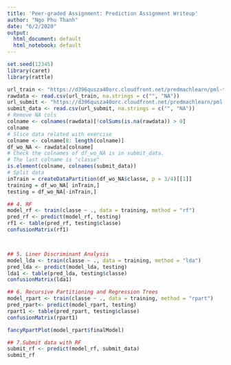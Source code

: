---
title: 'Peer-graded Assignment: Prediction Assignment Writeup'
author: "Ngo Phu Thanh"
date: "6/2/2020"
output:
  html_document: default
  html_notebook: default
---


```{r}
set.seed(12345)
library(caret)
library(rattle)

url_train <- "https://d396qusza40orc.cloudfront.net/predmachlearn/pml-training.csv"
rawdata <- read.csv(url_train, na.strings = c("", "NA"))
url_submit <- "https://d396qusza40orc.cloudfront.net/predmachlearn/pml-testing.csv"
submit_data <- read.csv(url_submit, na.strings = c("", "NA"))
# Remove NA cols
colname <- colnames(rawdata)[!colSums(is.na(rawdata)) > 0]
colname
# Slice data related with exercise
colname <- colname[8: length(colname)]
df_wo_NA <- rawdata[colname]
# Check the colnames of df_wo_NA is in submit_data.
# The last colname is "classe"
is.element(colname, colnames(submit_data))
# Split data
inTrain = createDataPartition(df_wo_NA$classe, p = 3/4)[[1]]
training = df_wo_NA[ inTrain,]
testing = df_wo_NA[-inTrain,]

## 4. RF
model_rf <- train(classe ~ ., data = training, method = "rf")
pred_rf <- predict(model_rf, testing)
rf1 <- table(pred_rf, testing$classe)
confusionMatrix(rf1)



## 5. Liner Discriminant Analysis
model_lda <- train(classe ~ ., data = training, method = "lda")
pred_lda <- predict(model_lda, testing)
lda1 <- table(pred_lda, testing$classe)
confusionMatrix(lda1)

## 6. Recursive Partitioning and Regression Trees
model_rpart <- train(classe ~ ., data = training, method = "rpart")
pred_rpart<- predict(model_rpart, testing)
rpart1 <- table(pred_rpart, testing$classe)
confusionMatrix(rpart1)

fancyRpartPlot(model_rpart$finalModel)

## 7.Submit data with RF
submit_rf <- predict(model_rf, submit_data)
submit_rf
```


